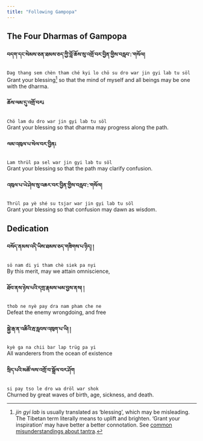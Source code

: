 ```yaml
---
title: "Following Gampopa"
---
```


## The Four Dharmas of Gampopa

#### **བདག་དང་སེམས་ཅན་ཐམས་ཅད་ཀྱི་བློ་ཆོས་སུ་འགྲོ་བར་བྱིན་གྱིས་བརླབ་:་གསོལ།**
`Dag thang sem chèn tham ché kyi lo chö su dro war jin gyi lab tu söl`<br>
Grant your blessing[^1] so that the mind of myself and all beings may be one with the dharma.

#### **ཆོས་ལམ་དུ་འགྲོ་བར༴**
`Chö lam du dro war jin gyi lab tu söl`<br>
Grant your blessing so that dharma may progress along the path.

#### **ལམ་འཁུལ་པ་སེལ་བར་བྱིན༴**
`Lam thrül pa sel war jin gyi lab tu söl`<br>
Grant your blessing so that the path may clarify confusion.

#### **འཁུལ་པ་ཡེ་ཤེས་སུ་འཆར་བར་བྱིན་གྱིས་བརླབ་:་གསོལ།**

`Thrül pa yè shé su tsjar war jin gyi lab tu söl`<br>
Grant your blessing so that confusion may dawn as wisdom.

[^1]: _jin gyi lab_ is usually translated as 'blessing', which may be misleading. The Tibetan term literally means to uplift and brighten. 'Grant your inspiration' may have better a better connotation. See [common misunderstandings about tantra](https://studybuddhism.com/en/tibetan-buddhism/tantra/buddhist-tantra/common-misunderstandings-about-tantra).


## Dedication

#### **བསོད་ནམས་འདི་ཡིས་ཐམས་ཅད་གཟིགས་པ་ཉིད། །**
`sö nam di yi tham chè siek pa nyi`<br>
By this merit, may we attain omniscience,

#### **ཐོབ་ནས་ཉེས་པའི་དགྲ་རྣམས་ཕམ་བྱས་ནས། །**
`thob ne nyè pay dra nam pham che ne`<br>
Defeat the enemy wrongdoing, and free

#### **སྐྱེ་རྒ་ན་འཆིའི་རྦ་རླབས་འཁུག་པ་ཡི། །**
`kyè ga na chii bar lap trüg pa yi`<br>
All wanderers from the ocean of existence

#### **སྲིད་པའི་མཚོ་ལས་འགྲོ་བ་སྒྲོལ་བར་ཤོག**
`si pay tso le dro wa dröl war shok`<br>
Churned by great waves of birth, age, sickness, and death.
